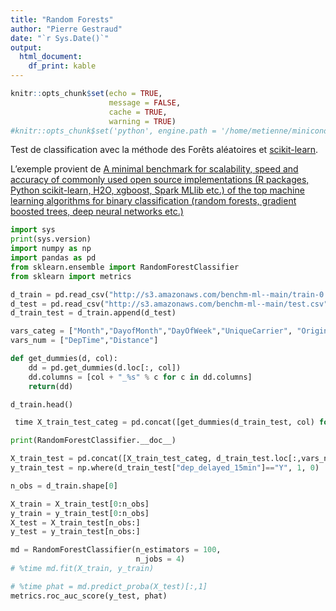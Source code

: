 ```yaml
---
title: "Random Forests"
author: "Pierre Gestraud"
date: "`r Sys.Date()`"
output: 
  html_document:
    df_print: kable
---
```


```r
knitr::opts_chunk$set(echo = TRUE, 
                      message = FALSE, 
                      cache = TRUE, 
                      warning = TRUE)
#knitr::opts_chunk$set('python', engine.path = '/home/metienne/miniconda3/bin/python3')
```




Test de classification avec la méthode des Forêts aléatoires et
[scikit-learn](https://scikit-learn.org/stable/modules/generated/sklearn.ensemble.RandomForestClassifier.html).

L'exemple provient de
[A minimal benchmark for scalability, speed and accuracy of commonly used open source implementations (R packages, Python scikit-learn, H2O, xgboost, Spark MLlib etc.) of the top machine learning algorithms for binary classification (random forests, gradient boosted trees, deep neural networks etc.)](https://github.com/szilard/benchm-ml)

```python
import sys
print(sys.version)
import numpy as np
import pandas as pd
from sklearn.ensemble import RandomForestClassifier
from sklearn import metrics

d_train = pd.read_csv("http://s3.amazonaws.com/benchm-ml--main/train-0.1m.csv")
d_test = pd.read_csv("http://s3.amazonaws.com/benchm-ml--main/test.csv")
d_train_test = d_train.append(d_test)

vars_categ = ["Month","DayofMonth","DayOfWeek","UniqueCarrier", "Origin", "Dest"]
vars_num = ["DepTime","Distance"]

def get_dummies(d, col):
    dd = pd.get_dummies(d.loc[:, col])
    dd.columns = [col + "_%s" % c for c in dd.columns]
    return(dd)
```

```python
d_train.head()
```

```python
 time X_train_test_categ = pd.concat([get_dummies(d_train_test, col) for col in vars_categ], axis = 1)
```

```python
print(RandomForestClassifier.__doc__)
```

```python
X_train_test = pd.concat([X_train_test_categ, d_train_test.loc[:,vars_num]], axis = 1)
y_train_test = np.where(d_train_test["dep_delayed_15min"]=="Y", 1, 0)

n_obs = d_train.shape[0]

X_train = X_train_test[0:n_obs]
y_train = y_train_test[0:n_obs]
X_test = X_train_test[n_obs:]
y_test = y_train_test[n_obs:]

md = RandomForestClassifier(n_estimators = 100, 
                            n_jobs = 4)
# %time md.fit(X_train, y_train)
```

```python
# %time phat = md.predict_proba(X_test)[:,1]
metrics.roc_auc_score(y_test, phat)
```
